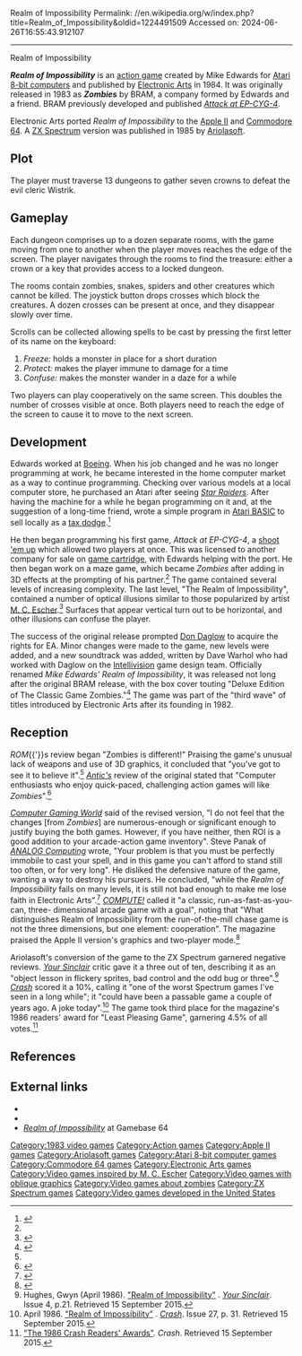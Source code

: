 Realm of Impossibility
Permalink: //en.wikipedia.org/w/index.php?title=Realm_of_Impossibility&oldid=1224491509
Accessed on: 2024-06-26T16:55:43.912107



------
Realm of Impossibility
{{Short description|1983 video game}}
{{Infobox video game 
|title= Realm of Impossibility
|image= Realm of Impossibility cover.jpg
|developer= BRAM
|publisher= BRAM (''Zombies''){{vgrelease|NA|[[Electronic Arts]]|EU|[[Ariolasoft]]}}
|designer= Mike Edwards<ref name="giantlist">{{cite web|last1=Hague|first1=James|title=The Giant List of Classic Game Programmers|url=https://dadgum.com/giantlist/}}</ref>
|released= '''1983:''' Atari (BRAM)<br>'''1984:''' Atari (EA), Apple, C64<br>'''1985:''' Spectrum
|genre= [[Action game|Action]]
|modes= [[Single-player]], [[two-player]]
|platforms= [[Apple II]], [[Atari 8-bit]], [[Commodore 64]], [[ZX Spectrum]]
}}

'''''Realm of Impossibility''''' is an [[action game]] created by Mike Edwards for [[Atari 8-bit computers]] and published by [[Electronic Arts]] in 1984. It was originally released in 1983 as '''''Zombies''''' by BRAM, a company formed by Edwards and a friend. BRAM previously developed and published ''[[Attack at EP-CYG-4]]''.

Electronic Arts ported ''Realm of Impossibility'' to the [[Apple II]] and [[Commodore 64]]. A [[ZX Spectrum]] version was published in 1985 by [[Ariolasoft]].

==Plot==
The player must traverse 13 dungeons to gather seven crowns to defeat the evil cleric Wistrik.

==Gameplay==
Each dungeon comprises up to a dozen separate rooms, with the game moving from one to another when the player moves reaches the edge of the screen. The player navigates through the rooms to find the treasure: either a crown or a key that provides access to a locked dungeon.

The rooms contain zombies, snakes, spiders and other creatures which cannot be killed. The joystick button drops crosses which block the creatures. A dozen crosses can be present at once, and they disappear slowly over time.

Scrolls can be collected allowing spells to be cast by pressing the first letter of its name on the keyboard:
#''Freeze:'' holds a monster in place for a short duration
#''Protect:'' makes the player immune to damage for a time
#''Confuse:'' makes the monster wander in a daze for a while

Two players can play cooperatively on the same screen. This doubles the number of crosses visible at once. Both players need to reach the edge of the screen to cause it to move to the next screen.

==Development==
Edwards worked at [[Boeing]]. When his job changed and he was no longer programming at work, he became interested in the home computer market as a way to continue programming. Checking over various models at a local computer store, he purchased an Atari after seeing ''[[Star Raiders]]''. After having the machine for a while he began programming on it and, at the suggestion of a long-time friend, wrote a simple program in [[Atari BASIC]] to sell locally as a [[tax dodge]].<ref name=interview>{{cite journal |url=http://www.atarimagazines.com/rom/issue4/interview.php |title=Interview: Mike Edwards |journal=ROM Magazine |date=February–March 1984 |page=12 |first=Peter |last=Ellison}}</ref>

He then began programming his first game, ''Attack at EP-CYG-4'', a [[shoot 'em up]] which allowed two players at once. This was licensed to another company for sale on [[game cartridge]], with Edwards helping with the port. He then began work on a maze game, which became ''Zombies'' after adding in 3D effects at the prompting of his partner.<ref name=interview/> The game contained several levels of increasing complexity. The last level, "The Realm of Impossibility", contained a number of optical illusions similar to those popularized by artist [[M. C. Escher]].<ref name=raving>{{cite journal |url=http://www.atarimagazines.com/rom/issue4/raving_reviewer.php |first=Tim |last=Reekie |title=The Raving Reviewer |journal=ROM Magazine |date=February–March 1984 |pages=16}}</ref> Surfaces that appear vertical turn out to be horizontal, and other illusions can confuse the player.

The success of the original release prompted [[Don Daglow]] to acquire the rights for EA. Minor changes were made to the game, new levels were added, and a new soundtrack was added, written by Dave Warhol who had worked with Daglow on the [[Intellivision]] game design team. Officially renamed ''Mike Edwards' Realm of Impossibility'', it was released not long after the original BRAM release, with the box cover touting "Deluxe Edition of The Classic Game Zombies."<ref name="atarimania">{{cite web|title=Realm of Impossibility|url=http://www.atarimania.com/game-atari-400-800-xl-xe-realm-of-impossibility_4312.html|website=Atari Mania}}</ref> The game was part of the "third wave" of titles introduced by Electronic Arts after its founding in 1982.{{citation needed|date=February 2018}}

==Reception==
''ROM''{{'}}s review began "Zombies is different!" Praising the game's unusual lack of weapons and use of 3D graphics, it concluded that "you've got to see it to believe it".<ref name=raving/> ''[[Antic (magazine)|Antic's]]'' review of the original stated that "Computer enthusiasts who enjoy quick-paced, challenging action games will like ''Zombies''".<ref>{{cite journal |first= Roy |last=Wolford |title=Zombies |journal=Antic |date=March 1984 |url=http://www.atarimagazines.com/v2n12/productreviews.html}}</ref>

''[[Computer Gaming World]]'' said of the revised version, "I do not feel that the changes [from ''Zombies''] are numerous-enough or significant enough to justify buying the both games. However, if you have neither, then ROI is a good addition to your arcade-action game inventory".{{r|stone198501}} Steve Panak of ''[[ANALOG Computing]]'' wrote, "Your problem is that you must be perfectly immobile to cast your spell, and in this game you can't afford to stand still too often, or for very long". He disliked the defensive nature of the game, wanting a way to destroy his pursuers. He concluded, "while the ''Realm of Impossibility'' fails on many levels, it is still not bad enough to make me lose faith in Electronic Arts".<ref name="panak">{{cite journal |last1=Panak |first1=Steve |title=Panak Strikes! |journal=ANALOG Computing |url=http://analog.katorlegaz.com/analog_1985-05_120dpi_jpeg_cropped/analog_1985-05_069.html |date=May 1985 |pages=69–70 |access-date=2018-10-06 |archive-date=2018-10-07 |archive-url=https://web.archive.org/web/20181007040223/http://analog.katorlegaz.com/analog_1985-05_120dpi_jpeg_cropped/analog_1985-05_069.html |url-status=dead }}</ref> ''[[Compute!|COMPUTE!]]'' called it "a classic, run-as-fast-as-you-can, three- dimensional arcade game with a goal", noting that "What distinguishes Realm of Impossibility from the run-of-the-mill chase game is not the three dimensions, but one element: cooperation". The magazine praised the Apple II version's graphics and two-player mode.<ref name="williams198707">{{cite news | url=https://archive.org/stream/1987-07-compute-magazine/Compute_Issue_086_1987_Jul#page/n35/mode/2up | title=Realm of Impossibility | work=Compute! | date=July 1987 | accessdate=10 November 2013 | author=Williams, Michael B. | pages=35}}</ref> 

Ariolasoft's conversion of the game to the ZX Spectrum garnered negative reviews. ''[[Your Sinclair]]'' critic gave it a three out of ten, describing it as an "object lesson in flickery sprites, bad control and the odd bug or three".<ref>Hughes, Gwyn (April 1986). [http://www.zxspectrumreviews.co.uk/Review.aspx?rid=10923&gid=4571 "Realm of Impossibility"] {{Webarchive|url=https://web.archive.org/web/20160304100448/http://www.zxspectrumreviews.co.uk/Review.aspx?rid=10923&gid=4571 |date=2016-03-04 }}. ''[[Your Sinclair]]''. Issue 4, p.21. Retrieved 15 September 2015.</ref> ''[[Crash (magazine)|Crash]]'' scored it a 10%, calling it "one of the worst Spectrum games I've seen in a long while"; it "could have been a passable game a couple of years ago. A joke today".<ref>April 1986. [http://www.zxspectrumreviews.co.uk/review.aspx?gid=4571&rid=5989 "Realm of Impossibility"] {{Webarchive|url=https://web.archive.org/web/20160405085131/http://zxspectrumreviews.co.uk/Review.aspx?rid=5989&gid=4571 |date=2016-04-05 }}. ''[[Crash (magazine)|Crash]]''. Issue 27, p. 31. Retrieved 15 September 2015.</ref> The game took third place for the magazine's 1986 readers' award for "Least Pleasing Game", garnering 4.5% of all votes.<ref>[http://www.crashonline.org.uk/38/awards.htm "The 1986 Crash Readers' Awards"]. ''Crash''. Retrieved 15 September 2015.</ref>

==References==
{{Reflist|refs=
<ref name="stone198501">{{cite magazine | title=Spelunker and Realm of Impossibility | magazine=Computer Gaming World | date=February 1985 | author=Stone, David | pages=33}}</ref>
}}

==External links==
*{{atarimania|id=4312}}
*{{WoS game|id=0004051}}
*[http://gb64.com/game.php?id=6249&d=18&h=0 ''Realm of Impossibility''] at Gamebase 64

[[Category:1983 video games]]
[[Category:Action games]]
[[Category:Apple II games]]
[[Category:Ariolasoft games]]
[[Category:Atari 8-bit computer games]]
[[Category:Commodore 64 games]]
[[Category:Electronic Arts games]]
[[Category:Video games inspired by M. C. Escher]]
[[Category:Video games with oblique graphics]]
[[Category:Video games about zombies]]
[[Category:ZX Spectrum games]]
[[Category:Video games developed in the United States]]